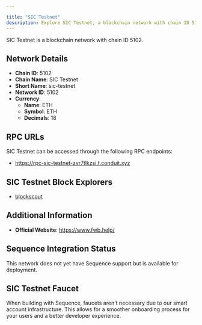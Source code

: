```yaml
---

title: "SIC Testnet"
description: Explore SIC Testnet, a blockchain network with chain ID 5102. Learn about its native currency, ETH, and how to interact with the network.
---
```




SIC Testnet is a blockchain network with chain ID 5102.

## Network Details

- **Chain ID**: 5102
- **Chain Name**: SIC Testnet
- **Short Name**: sic-testnet
- **Network ID**: 5102
- **Currency**: 
  - **Name**: ETH
  - **Symbol**: ETH
  - **Decimals**: 18

## RPC URLs

SIC Testnet can be accessed through the following RPC endpoints:

- https://rpc-sic-testnet-zvr7tlkzsi.t.conduit.xyz

## SIC Testnet Block Explorers

- [blockscout](https://explorerl2new-sic-testnet-zvr7tlkzsi.t.conduit.xyz)

## Additional Information

- **Official Website**: https://www.fwb.help/

## Sequence Integration Status

This network does not yet have Sequence support but is available for deployment.

## SIC Testnet Faucet

When building with Sequence, faucets aren't necessary due to our smart account infrastructure. This allows for a smoother onboarding process for your users and a better developer experience.
